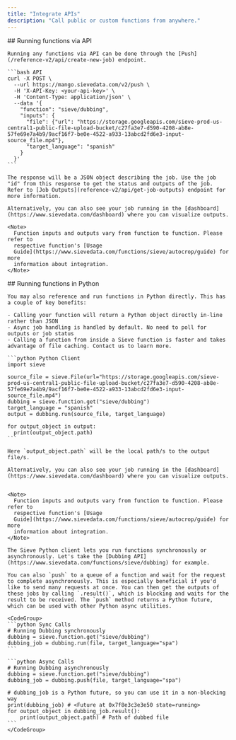 ```yaml
---
title: "Integrate APIs"
description: "Call public or custom functions from anywhere."
---
```


<Tabs>
  <Tab title="API">
    ## Running functions via API

    Running any functions via API can be done through the [Push](/reference-v2/api/create-new-job) endpoint.

    ```bash API
    curl -X POST \
      --url https://mango.sievedata.com/v2/push \
      -H 'X-API-Key: <your-api-key>' \
      -H 'Content-Type: application/json' \
      --data '{
        "function": "sieve/dubbing",
        "inputs": {
          "file": {"url": "https://storage.googleapis.com/sieve-prod-us-central1-public-file-upload-bucket/c27fa3e7-d590-4208-ab8e-57fe69e7a4b9/9acf16f7-be0e-4522-a933-13abcd2fd6e3-input-source_file.mp4"},
          "target_language": "spanish"
        }
      }'
    ```

    The response will be a JSON object describing the job. Use the job "id" from this response to get the status and outputs of the job. Refer to [Job Outputs](reference-v2/api/get-job-outputs) endpoint for more information.

    Alternatively, you can also see your job running in the [dashboard](https://www.sievedata.com/dashboard) where you can visualize outputs.

    <Note>
      Function inputs and outputs vary from function to function. Please refer to
      respective function's [Usage
      Guide](https://www.sievedata.com/functions/sieve/autocrop/guide) for more
      information about integration.
    </Note>

  </Tab>
  <Tab title="Python">
    ## Running functions in Python

    You may also reference and run functions in Python directly. This has a couple of key benefits:

    - Calling your function will return a Python object directly in-line rather than JSON
    - Async job handling is handled by default. No need to poll for outputs or job status
    - Calling a function from inside a Sieve function is faster and takes advantage of file caching. Contact us to learn more.

    ```python Python Client
    import sieve

    source_file = sieve.File(url="https://storage.googleapis.com/sieve-prod-us-central1-public-file-upload-bucket/c27fa3e7-d590-4208-ab8e-57fe69e7a4b9/9acf16f7-be0e-4522-a933-13abcd2fd6e3-input-source_file.mp4")
    dubbing = sieve.function.get("sieve/dubbing")
    target_language = "spanish"
    output = dubbing.run(source_file, target_language)

    for output_object in output:
      print(output_object.path)
    ```

    Here `output_object.path` will be the local path/s to the output file/s.

    Alternatively, you can also see your job running in the [dashboard](https://www.sievedata.com/dashboard) where you can visualize outputs.


    <Note>
      Function inputs and outputs vary from function to function. Please refer to
      respective function's [Usage
      Guide](https://www.sievedata.com/functions/sieve/autocrop/guide) for more
      information about integration.
    </Note>

    The Sieve Python client lets you run functions synchronously or asynchronously. Let's take the [Dubbing API](https://www.sievedata.com/functions/sieve/dubbing) for example.

    You can also `push` to a queue of a function and wait for the request to complete asynchronously. This is especially beneficial if you'd like to send many requests at once. You can then get the outputs of these jobs by calling `.result()`, which is blocking and waits for the result to be received. The `push` method returns a Python future, which can be used with other Python async utilities.

    <CodeGroup>
    ```python Sync Calls
    # Running Dubbing synchronously
    dubbing = sieve.function.get("sieve/dubbing")
    dubbing_job = dubbing.run(file, target_language="spa")
    ```

    ```python Async Calls
    # Running Dubbing asynchronously
    dubbing = sieve.function.get("sieve/dubbing")
    dubbing_job = dubbing.push(file, target_language="spa")

    # dubbing_job is a Python future, so you can use it in a non-blocking way
    print(dubbing_job) # <Future at 0x7f8e3c3e3e50 state=running>
    for output_object in dubbing_job.result():
        print(output_object.path) # Path of dubbed file
    ```
    </CodeGroup>

  </Tab>
</Tabs>
